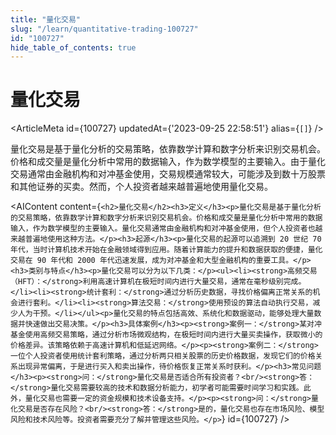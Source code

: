 ```yaml
---
title: "量化交易"
slug: "/learn/quantitative-trading-100727"
id: "100727"
hide_table_of_contents: true
---
```



# 量化交易

<ArticleMeta id={100727} updatedAt={'2023-09-25 22:58:51'} alias={`[]`} />
<div className='border-solid border-b border-t-0 my-4 border-[var(--ifm-color-gray-300)]' />

量化交易是基于量化分析的交易策略，依靠数学计算和数字分析来识别交易机会。价格和成交量是量化分析中常用的数据输入，作为数学模型的主要输入。由于量化交易通常由金融机构和对冲基金使用，交易规模通常较大，可能涉及到数十万股票和其他证券的买卖。然而，个人投资者越来越普遍地使用量化交易。

<AIContent content={`<h2>量化交易</h2><h3>定义</h3><p>量化交易是基于量化分析的交易策略，依靠数学计算和数字分析来识别交易机会。价格和成交量是量化分析中常用的数据输入，作为数学模型的主要输入。量化交易通常由金融机构和对冲基金使用，但个人投资者也越来越普遍地使用这种方法。</p><h3>起源</h3><p>量化交易的起源可以追溯到 20 世纪 70 年代，当时计算机技术开始在金融领域得到应用。随着计算能力的提升和数据获取的便捷，量化交易在 90 年代和 2000 年代迅速发展，成为对冲基金和大型金融机构的重要工具。</p><h3>类别与特点</h3><p>量化交易可以分为以下几类：</p><ul><li><strong>高频交易（HFT）：</strong>利用高速计算机在极短时间内进行大量交易，通常在毫秒级别完成。</li><li><strong>统计套利：</strong>通过分析历史数据，寻找价格偏离正常关系的机会进行套利。</li><li><strong>算法交易：</strong>使用预设的算法自动执行交易，减少人为干预。</li></ul><p>量化交易的特点包括高效、系统化和数据驱动，能够处理大量数据并快速做出交易决策。</p><h3>具体案例</h3><p><strong>案例一：</strong>某对冲基金使用高频交易策略，通过分析市场微观结构，在极短时间内进行大量买卖操作，获取微小的价格差异。该策略依赖于高速计算机和低延迟网络。</p><p><strong>案例二：</strong>一位个人投资者使用统计套利策略，通过分析两只相关股票的历史价格数据，发现它们的价格关系出现异常偏离，于是进行买入和卖出操作，待价格恢复正常关系时获利。</p><h3>常见问题</h3><p><strong>问：</strong>量化交易是否适合所有投资者？<br/><strong>答：</strong>量化交易需要较高的技术和数据分析能力，初学者可能需要时间学习和实践。此外，量化交易也需要一定的资金规模和技术设备支持。</p><p><strong>问：</strong>量化交易是否存在风险？<br/><strong>答：</strong>是的，量化交易也存在市场风险、模型风险和技术风险等。投资者需要充分了解并管理这些风险。</p>`} id={100727} />
